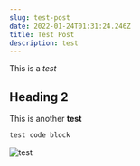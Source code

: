 ```yaml
---
slug: test-post
date: 2022-01-24T01:31:24.246Z
title: Test Post
description: test
---
```

This is a *test*

## Heading 2

This is another **test**

```css
test code block
```

![test](/assets/screen-shot-2021-02-09-at-11.32.02-am.png "Test")